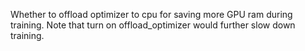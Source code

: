 Whether to offload optimizer to cpu for saving more GPU ram during training. Note that turn on offload_optimizer would further slow down training.